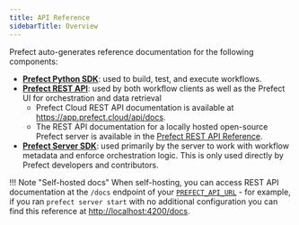 ```yaml
---
title: API Reference
sidebarTitle: Overview
---
```




Prefect auto-generates reference documentation for the following components:

- **[Prefect Python SDK](/2.15/api-ref/python/)**: used to build, test, and execute workflows.
- **[Prefect REST API](/2.15/api-ref/rest-api/)**: used by both workflow clients as well as the Prefect UI for orchestration and data retrieval
  - Prefect Cloud REST API documentation is available at <a href="https://app.prefect.cloud/api/docs" target="_blank">https://app.prefect.cloud/api/docs</a>.
  - The REST API documentation for a locally hosted open-source Prefect server is available in the [Prefect REST API Reference](/2.15/api-ref/rest-api-reference/).
- **[Prefect Server SDK](/2.15/api-ref/server/)**: used primarily by the server to work with workflow metadata and enforce orchestration logic. This is only used directly by Prefect developers and contributors.

!!! Note "Self-hosted docs"
    When self-hosting, you can access REST API documentation at the `/docs` endpoint of your [`PREFECT_API_URL`](/2.15/concepts/settings/#prefect_api_url) - for example, if you ran `prefect server start` with no additional configuration you can find this reference at <a href="http://localhost:4200/docs" target="_blank">http://localhost:4200/docs</a>.
